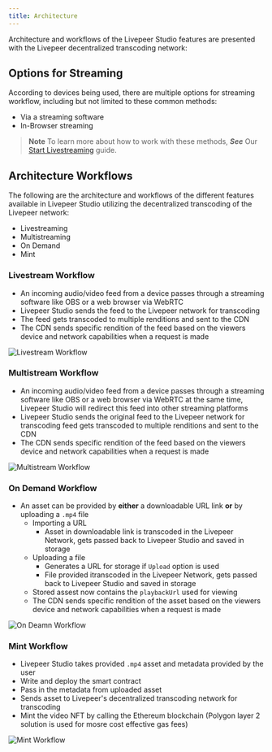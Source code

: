 ```yaml
---
title: Architecture
---
```


Architecture and workflows of the Livepeer Studio features are presented with the Livepeer decentralized transcoding network:

## Options for Streaming

According to devices being used, there are multiple options for streaming workflow, including but not limited to these common methods:

- Via a streaming software
- In-Browser streaming

> **Note** To learn more about how to work with these methods, ***See*** Our [Start Livestreaming](/guides/livestreaming/tutorial) guide.

## Architecture Workflows 

The following are the architecture and workflows of the different features available in Livepeer Studio utilizing the decentralized transcoding of the Livepeer network:

- Livestreaming
- Multistreaming
- On Demand
- Mint


### Livestream Workflow

- An incoming audio/video feed from a device passes through a streaming software like OBS or a web browser via WebRTC
- Livepeer Studio sends the feed to the Livepeer network for transcoding
- The feed gets transcoded to multiple renditions and sent to the CDN
- The CDN sends specific rendition of the feed based on the viewers device and network capabilities when a request is made

![Livestream Workflow](../../static/docs-assets/architechture/livestreamworkflow.png)

### Multistream Workflow

- An incoming audio/video feed from a device passes through a streaming software like OBS or a web browser via WebRTC at the same time, Livepeer Studio will redirect this feed into other streaming platforms
- Livepeer Studio sends the original feed to the Livepeer network for transcoding
feed gets transcoded to multiple renditions and sent to the CDN
- The CDN sends specific rendition of the feed based on the viewers device and network capabilities when a request is made

![Multistream Workflow](../../static/docs-assets/architechture/multistreamworkflow.png)

### On Demand Workflow

- An asset can be provided by **either** a downloadable URL link **or** by uploading a `.mp4` file
  - Importing a URL
    - Asset in downloadable link is transcoded in the Livepeer Network, gets passed back to Livepeer Studio and saved in storage
  - Uploading a file  
    - Generates a URL for storage if `Upload` option is used
    - File provided itranscoded in the Livepeer Network, gets passed back to Livepeer Studio and saved in storage
  - Stored assest now contains the `playbackUrl` used for viewing
  - The CDN sends specific rendition of the asset based on the viewers device and network capabilities when a request is made

![On Deamn Workflow](../../static/docs-assets/architechture/ondemandworkflow.png)

### Mint Workflow

- Livepeer Studio takes provided `.mp4` asset and metadata provided by the user
- Write and deploy the smart contract
- Pass in the metadata from uploaded asset
- Sends asset to Livepeer's decentralized transcoding network for transcoding
- Mint the video NFT by calling the Ethereum blockchain (Polygon layer 2 solution is used for mosre cost effective gas fees)

![Mint Workflow](../../static/docs-assets/architechture/mintworkflow.png)